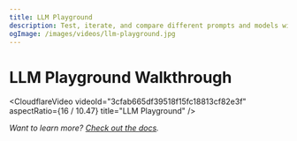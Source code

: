 ```yaml
---
title: LLM Playground
description: Test, iterate, and compare different prompts and models within the LLM Playground.
ogImage: /images/videos/llm-playground.jpg
---
```


# LLM Playground Walkthrough

<CloudflareVideo
  videoId="3cfab665df39518f15fc18813cf82e3f"
  aspectRatio={16 / 10.47}
  title="LLM Playground"
/>

<span>_Want to learn more? [Check out the docs](/docs/playground)._</span>
